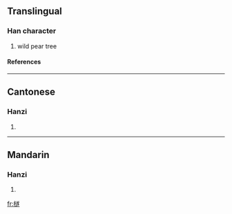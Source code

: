 ==Translingual==
===Han character===
{{Han char|rn=75|rad=木|as=13|sn=17|four=4893<sub>3</sub>|canj=木卜廿人 (DYTO)}}
# wild pear tree
====References====
{{Han ref|kx=0557.020|dkj=15667|hdz=21304.010|uh=6A96|ud=27286|bh=ECF4|bd=60660}}

----
==Cantonese==
===Hanzi===
{{yue-hanzi|jyut=|y=seui6}}
# {{defn|Cantonese}}

----
==Mandarin==
===Hanzi===
{{cmn-hanzi|pin=[[bì]] (bi4), [[suì]] (sui4)|wg=pi<sup>4</sup>, sui<sup>4</sup>}}
# {{defn|Mandarin}}

[[fr:檖]]
